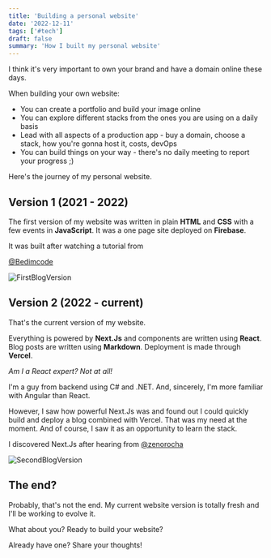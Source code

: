 ```yaml
---
title: 'Building a personal website'
date: '2022-12-11'
tags: ['#tech']
draft: false
summary: 'How I built my personal website'
---
```


I think it's very important to own your brand and have a domain online these days.

When building your own website:

- You can create a portfolio and build your image online
- You can explore different stacks from the ones you are using on a daily basis
- Lead with all aspects of a production app - buy a domain, choose a stack, how you're gonna host it, costs, devOps
- You can build things on your way - there's no daily meeting to report your progress ;)

Here's the journey of my personal website.

## Version 1 (2021 - 2022)

The first version of my website was written in plain **HTML** and **CSS** with a few events in **JavaScript**. It was a one page site deployed on **Firebase**.

It was built after watching a tutorial from

<a href="https://www.youtube.com/@Bedimcode" target="_blank">
  @Bedimcode
</a>

<br />

![FirstBlogVersion](/static/images/posts/blog-version-1.png)

## Version 2 (2022 - current)

That's the current version of my website.

Everything is powered by **Next.Js** and components are written using **React**. Blog posts are written using **Markdown**.
Deployment is made through **Vercel**.

_Am I a React expert? Not at all!_

I'm a guy from backend using C# and .NET.
And, sincerely, I'm more familiar with Angular than React.

However, I saw how powerful Next.Js was and found out I could quickly build and deploy a blog combined with Vercel. That was my need at the moment. And of course, I saw it as an opportunity to learn the stack.

I discovered Next.Js after hearing from <a href="https://twitter.com/zenorocha" target="_blank">@zenorocha</a>

![SecondBlogVersion](/static/images/posts/blog-version-2.png)

## The end?

Probably, that's not the end.
My current website version is totally fresh and I'll be working to evolve it.

What about you? Ready to build your website?

Already have one? Share your thoughts!
